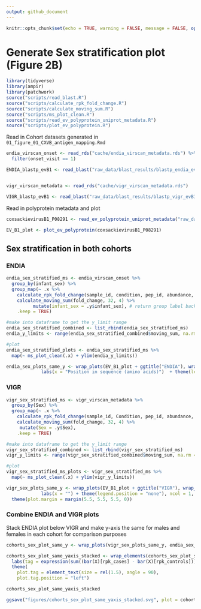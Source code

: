```yaml
---
output: github_document
---
```


```r
knitr::opts_chunk$set(echo = TRUE, warning = FALSE, message = FALSE, options(readr.show_col_types = FALSE))
```

# Generate Sex stratification plot (Figure 2B)

```r
library(tidyverse)
library(ampir)
library(patchwork)
source("scripts/read_blast.R")
source("scripts/calculate_rpk_fold_change.R")
source("scripts/calculate_moving_sum.R")
source("scripts/ms_plot_clean.R")
source("scripts/read_ev_polyprotein_uniprot_metadata.R")
source("scripts/plot_ev_polyprotein.R")
```

Read in Cohort datasets generated in `01_figure_01_CXVB_antigen_mapping.Rmd`

```r
endia_virscan_onset <- read_rds("cache/endia_virscan_metadata.rds") %>% 
  filter(onset_visit == 1)

ENDIA_blastp_evB1 <- read_blast("raw_data/blast_results/blastp_endia_evB1_all_virscan_peps.blast")


vigr_virscan_metadata <- read_rds("cache/vigr_virscan_metadata.rds")

VIGR_blastp_evB1 <- read_blast("raw_data/blast_results/blastp_vigr_evB1_all_virscan_peps.blast")
```

Read in polyprotein metadata and plot
```r
coxsackievirusB1_P08291 <- read_ev_polyprotein_uniprot_metadata("raw_data/coxsackievirusB1_P08291.tsv")

EV_B1_plot <- plot_ev_polyprotein(coxsackievirusB1_P08291)
```

## Sex stratification in both cohorts

### ENDIA 

```r
endia_sex_stratified_ms <- endia_virscan_onset %>%
  group_by(infant_sex) %>% 
  group_map(~ .x %>%
    calculate_rpk_fold_change(sample_id, condition, pep_id, abundance, ENDIA_blastp_evB1) %>%
    calculate_moving_sum(fold_change, 32, 4) %>% 
          mutate(infant_sex = .y$infant_sex), # return group label back
    .keep = TRUE)

#make into dataframe to get the y_limit range 
endia_sex_stratified_combined <- list_rbind(endia_sex_stratified_ms)
endia_y_limits <- range(endia_sex_stratified_combined$moving_sum, na.rm = TRUE)

#plot
endia_sex_stratified_plots <- endia_sex_stratified_ms %>%
  map(~ ms_plot_clean(.x) + ylim(endia_y_limits))

endia_sex_plots_same_y <- wrap_plots(EV_B1_plot + ggtitle("ENDIA"), wrap_plots(endia_sex_stratified_plots, ncol = 1) +
             labs(x = "Position in sequence (amino acids)")  + theme(legend.position = "bottom"), ncol = 1, heights = c(0.3, 3))
```

### VIGR 

```r
vigr_sex_stratified_ms <- vigr_virscan_metadata %>%
  group_by(Sex) %>% 
  group_map(~ .x %>%
    calculate_rpk_fold_change(sample_id, Condition, pep_id, abundance, VIGR_blastp_evB1) %>%
    calculate_moving_sum(fold_change, 32, 4) %>%
     mutate(Sex = .y$Sex),
    .keep = TRUE)

#make into dataframe to get the y_limit range 
vigr_sex_stratified_combined <- list_rbind(vigr_sex_stratified_ms)
vigr_y_limits <- range(vigr_sex_stratified_combined$moving_sum, na.rm = TRUE)

#plot 
vigr_sex_stratified_ms_plots <- vigr_sex_stratified_ms %>%
  map(~ ms_plot_clean(.x) + ylim(vigr_y_limits))

vigr_sex_plots_same_y <- wrap_plots(EV_B1_plot + ggtitle("VIGR"), wrap_plots(vigr_sex_stratified_ms_plots, ncol = 1) +
             labs(x = "") + theme(legend.position = "none"), ncol = 1, heights = c(0.3, 3)) &
  theme(plot.margin = margin(5.5, 5.5, 5.5, 0))
```

### Combine ENDIA and VIGR plots

Stack ENDIA plot below VIGR and make y-axis the same for males and females in each cohort for comparison purposes

```r
cohorts_sex_plot_same_y <- wrap_plots(vigr_sex_plots_same_y, endia_sex_plots_same_y, ncol = 1)

cohorts_sex_plot_same_yaxis_stacked <- wrap_elements(cohorts_sex_plot_same_y) +
  labs(tag = expression(sum((bar(X)[rpk_cases] - bar(X)[rpk_controls])))) +
  theme(
    plot.tag = element_text(size = rel(1.5), angle = 90),
    plot.tag.position = "left")
```

```r
cohorts_sex_plot_same_yaxis_stacked
```

```r
ggsave("figures/cohorts_sex_plot_same_yaxis_stacked.svg", plot = cohorts_sex_plot_same_yaxis_stacked, width = 11, height = 9, dpi = 300)
```
